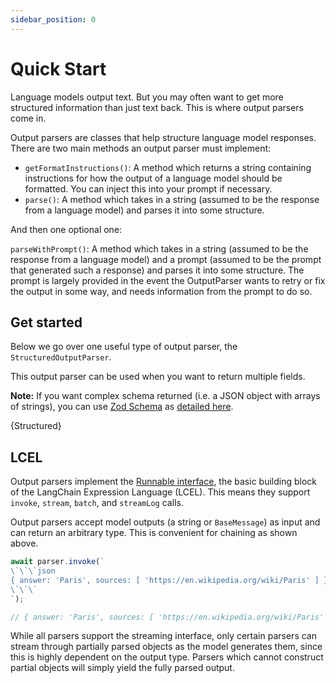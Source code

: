 ```yaml
---
sidebar_position: 0
---
```


# Quick Start


Language models output text. But you may often want to get more structured information than just text back. This is where output parsers come in.

Output parsers are classes that help structure language model responses. There are two main methods an output parser must implement:

- `getFormatInstructions()`: A method which returns a string containing instructions for how the output of a language model should be formatted. You can inject this into your prompt if necessary.
- `parse()`: A method which takes in a string (assumed to be the response from a language model) and parses it into some structure.

And then one optional one:

`parseWithPrompt()`: A method which takes in a string (assumed to be the response from a language model) and a prompt (assumed to be the prompt that generated such a response) and parses it into some structure. The prompt is largely provided in the event the OutputParser wants to retry or fix the output in some way, and needs information from the prompt to do so.

## Get started

Below we go over one useful type of output parser, the `StructuredOutputParser`.

This output parser can be used when you want to return multiple fields.

**Note:** If you want complex schema returned (i.e. a JSON object with arrays of strings), you can use [Zod Schema](https://zod.dev/) as [detailed here](/docs/modules/model_io/output_parsers/types/structured#structured-output-parser-with-zod-schema).


<CodeBlock language="typescript">{Structured}</CodeBlock>

## LCEL

Output parsers implement the [Runnable interface](/docs/expression_language/interface), the basic building block of the LangChain Expression Language (LCEL).
This means they support `invoke`, `stream`, `batch`, and `streamLog` calls.

Output parsers accept model outputs (a string or `BaseMessage`) as input and can return an arbitrary type. This is convenient for chaining as shown above.

```ts
await parser.invoke(`
\`\`\`json
{ answer: 'Paris', sources: [ 'https://en.wikipedia.org/wiki/Paris' ] }
\`\`\`
`);

// { answer: 'Paris', sources: [ 'https://en.wikipedia.org/wiki/Paris' ] }
```

While all parsers support the streaming interface, only certain parsers can stream through partially parsed objects as the model generates them, since this is highly dependent on the output type.
Parsers which cannot construct partial objects will simply yield the fully parsed output.
